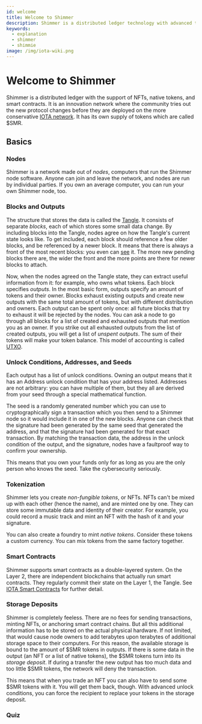 ```yaml
---
id: welcome
title: Welcome to Shimmer
description: Shimmer is a distributed ledger technology with advanced tokenization, smart contracts, and a unique data structure.
keywords:
  - explanation
  - shimmer
  - shimmie
image: /img/iota-wiki.png
---
```



# Welcome to Shimmer

Shimmer is a distributed ledger with the support of NFTs, native tokens, and smart contracts. It is an innovation network where the community tries out the new protocol changes before they are deployed on the more conservative [IOTA network](https://wiki.iota.org). It has its own supply of tokens which are called $SMR.

## Basics

### Nodes

Shimmer is a network made out of _nodes_, computers that run the Shimmer node software. Anyone can join and leave the network, and nodes are run by individual parties. If you own an average computer, you can run your own Shimmer node, too.

### Blocks and Outputs

The structure that stores the data is called the [Tangle](./tangle.md). It consists of separate _blocks_, each of which stores some small data change. By including blocks into the Tangle, nodes agree on how the Tangle's current state looks like. To get included, each block should reference a few older blocks, and be referenced by a newer block. It means that there is always a front of the most recent blocks: you even can [see](https://explorer.shimmer.network/testnet/visualizer/) it. The more new pending blocks there are, the wider the front and the more points are there for newer blocks to attach.

Now, when the nodes agreed on the Tangle state, they can extract useful information from it: for example, who owns what tokens. Each block specifies _outputs_. In the most basic form, outputs specify an amount of tokens and their owner. Blocks exhaust existing outputs and create new outputs with the same total amount of tokens, but with different distribution and owners. Each output can be spent only once: all future blocks that try to exhaust it will be rejected by the nodes. You can ask a node to go through all blocks for a list of created and exhausted outputs that mention you as an owner. If you strike out all exhausted outputs from the list of created outputs, you will get a list of _unspent outputs_. The sum of their tokens will make your token balance. This model of accounting is called [UTXO](/tips/tips/TIP-0020#utxo).

### Unlock Conditions, Addresses, and Seeds

Each output has a list of unlock conditions. Owning an output means that it has an Address unlock condition that has your address listed. Addresses are not arbitrary: you can have multiple of them, but they all are derived from your seed through a special mathematical function.

The seed is a randomly generated number which you can use to cryptographically sign a transaction which you then send to a Shimmer node so it would include it in one of the new blocks. Anyone can check that the signature had been generated by the same seed that generated the address, and that the signature had been generated for that exact transaction. By matching the transaction data, the address in the unlock condition of the output, and the signature, nodes have a faultproof way to confirm your ownership.

This means that you own your funds only for as long as you are the only person who knows the seed. Take the cybersecurity seriously.

### Tokenization

Shimmer lets you create _non-fungible tokens_, or NFTs. NFTs can't be mixed up with each other (hence the name), and are minted one by one. They can store some immutable data and identity of their creator. For example, you could record a music track and mint an NFT with the hash of it and your signature.

You can also create a foundry to mint _native tokens_. Consider these tokens a custom currency. You can mix tokens from the same factory together.

### Smart Contracts

Shimmer supports smart contracts as a double-layered system. On the Layer 2, there are independent blockchains that actually run smart contracts. They regularly commit their state on the Layer 1, the Tangle. See [IOTA Smart Contracts](https://wiki.iota.org/smart-contracts/overview) for further detail.

### Storage Deposits

Shimmer is completely feeless. There are no fees for sending transactions, minting NFTs, or anchoring smart contract chains. But all this additional information has to be stored on the actual physical hardware. If not limited, that would cause node owners to add terabytes upon terabytes of additional storage space to their computers. For this reason, the available storage is bound to the amount of $SMR tokens in outputs. If there is some data in the output (an NFT or a list of native tokens), the $SMR tokens turn into its _storage deposit_. If during a transfer the new output has too much data and too little $SMR tokens, the network will deny the transaction.

This means that when you trade an NFT you can also have to send some $SMR tokens with it. You will get them back, though. With advanced unlock conditions, you can force the recipient to replace your tokens in the storage deposit.

### Quiz

<Quiz questions={questions} />

